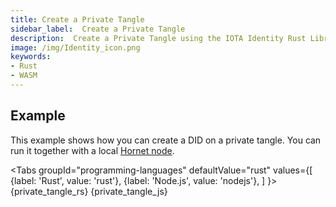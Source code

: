 ```yaml
---
title: Create a Private Tangle
sidebar_label:  Create a Private Tangle
description:  Create a Private Tangle using the IOTA Identity Rust Library or its WASM binding.
image: /img/Identity_icon.png
keywords:
- Rust
- WASM
---
```


## Example

This example shows how you can create a DID on a private tangle. You can run it together with a local [Hornet node](https://wiki.iota.org/hornet/welcome).

<Tabs
    groupId="programming-languages"
    defaultValue="rust"
    values={[
        {label: 'Rust', value: 'rust'},
        {label: 'Node.js', value: 'nodejs'},
    ]
    }>
    <TabItem value="rust">
        <CodeBlock className="language-rust">
            {private_tangle_rs}
        </CodeBlock>
    </TabItem>
    <TabItem value='nodejs'>
        <CodeBlock className="language-javascript">
            {private_tangle_js}
        </CodeBlock></TabItem>
</Tabs>